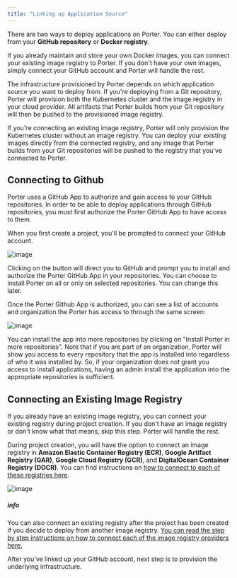 ```yaml
---
title: "Linking up Application Source"
---
```


There are two ways to deploy applications on Porter. You can either deploy from your **GitHub repository** or **Docker registry**.

If you already maintain and store your own Docker images, you can connect your existing image registry to Porter. If you don't have your own images, simply connect your GitHub account and Porter will handle the rest.

The infrastructure provisioned by Porter depends on which application source you want to deploy from. If you're deploying from a Git repository, Porter will provision both the Kubernetes cluster and the image registry in your cloud provider. All artifacts that Porter builds from your Git repository will then be pushed to the provisioned image registry.

If you're connecting an existing image registry, Porter will only provision the Kubernetes cluster without an image registry. You can deploy your existing images directly from the connected registry, and any image that Porter builds from your Git repositories will be pushed to the registry that you've connected to Porter.

## Connecting to Github[](#connecting-to-github "Direct link to heading")

Porter uses a GitHub App to authorize and gain access to your GitHub repositories. In order to be able to deploy applications through GitHub repositories, you must first authorize the Porter GitHub App to have access to them.

When you first create a project, you'll be prompted to connect your GitHub account.

![image](https://imagedelivery.net/l4LYM_vOYKe7O1NCT_Nc_g/f5dfab38-63ca-4c35-8e0f-568827b69000/large)

Clicking on the button will direct you to GitHub and prompt you to install and authorize the Porter GitHub App in your repositories. You can choose to install Porter on all or only on selected repositories. You can change this later.

Once the Porter Github App is authorized, you can see a list of accounts and organization the Porter has access to through the same screen:

![image](https://imagedelivery.net/l4LYM_vOYKe7O1NCT_Nc_g/0a4c5e99-b544-4a23-dea1-28b0ef4fb200/large)

You can install the app into more repositories by clicking on "Install Porter in more repositories". Note that if you are part of an organization, Porter will show you access to every repository that the app is installed into regardless of who it was installed by. So, if your organization does not grant you access to install applications, having an admin install the application into the appropriate repositories is sufficient.

## Connecting an Existing Image Registry[](#connecting-an-existing-image-registry "Direct link to heading")

If you already have an existing image registry, you can connect your existing registry during project creation. If you don't have an image registry or don't know what that means, skip this step. Porter will handle the rest.

During project creation, you will have the option to connect an image registry in **Amazon Elastic Container Registry (ECR)**, **Google Artifact Registry (GAR)**, **Google Cloud Registry (GCR)**, and **DigitalOcean Container Registry (DOCR)**. You can find instructions on [how to connect to each of these registries here](/deploying-applications/deploying-from-docker-registry/linking-existing-registry).

![image](https://imagedelivery.net/l4LYM_vOYKe7O1NCT_Nc_g/023525c0-1dec-434e-8544-fea89bcf8200/large)

##### info

You can also connect an existing registry after the project has been created if you decide to deploy from another image registry. [You can read the step by step instructions on how to connect each of the image registry providers here.](https://docs.porter.run/docs/linking-an-existing-docker-container-registry)

After you've linked up your GitHub account, next step is to provision the underlying infrastructure.